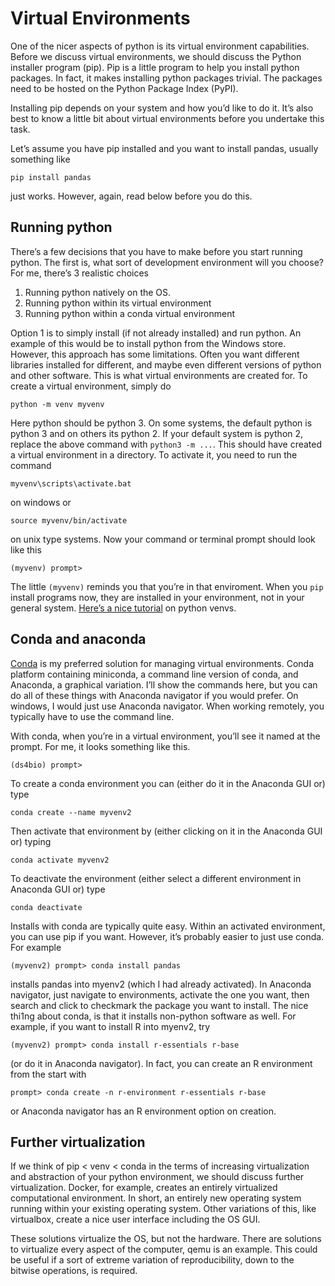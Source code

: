 # Virtual Environments

One of the nicer aspects of python is its virtual environment
capabilities. Before we discuss virtual environments, we should
discuss the Python installer program (pip). Pip is a little program to
help you install python packages. In fact, it makes installing python
packages trivial. The packages need to be hosted on the Python Package
Index (PyPI).

Installing pip depends on your system and how you'd like to do
it. It's also best to know a little bit about virtual environments
before you undertake this task.

Let's assume you have pip installed and you want to install pandas, usually something like 
```
pip install pandas
```
just works. However, again, read below before you do this.


## Running python

There's a few decisions that you have to make before you start running
python. The first is, what sort of development environment will you
choose? For me, there's 3 realistic choices

1. Running python natively on the OS.
2. Running python within its virtual environment 
3. Running python within a conda virtual environment

Option 1 is to simply install (if not already installed) and run
python. An example of this would be to install python from the Windows
store. However, this approach has some limitations. Often you want
different libraries installed for different, and maybe even different
versions of python and other software. This is what virtual
environments are created for. To create a virtual environment, simply
do

```
python -m venv myvenv
```

Here python should be python 3. On some systems, the default python is
python 3 and on others its python 2. If your default system is python
2, replace the above command with `python3 -m ...`. This should have
created a virtual environment in a directory. To activate it, you need
to run the command

```
myvenv\scripts\activate.bat
```

on windows or

```
source myvenv/bin/activate

```

on unix type systems. Now your command or terminal prompt should look like this

```
(myvenv) prompt>
```

The little `(myvenv)` reminds you that you're in that enviroment. When
you `pip` install programs now, they are installed in your
environment, not in your general system. [Here's a nice
tutorial](https://docs.python.org/3/tutorial/venv.html) on python
venvs.

## Conda and anaconda

[Conda](https://www.anaconda.com/products/individual) is my preferred
solution for managing virtual environments. Conda platform containing
miniconda, a command line version of conda, and Anaconda, a graphical
variation. I'll show the commands here, but you can do all of these
things with Anaconda navigator if you would prefer. On windows, I
would just use Anaconda navigator. When working remotely, you
typically have to use the command line.

With conda, when you're in a virtual environment, you'll see it named
at the prompt. For me, it looks something like this.

```
(ds4bio) prompt>
```

To create a conda environment you can (either do it in the Anaconda GUI or) type 

```
conda create --name myvenv2 
```

Then activate that environment by (either clicking on it in the Anaconda GUI or) typing

```
conda activate myvenv2
```

To deactivate the environment (either select a different environment in Anaconda GUI or) type

```
conda deactivate
```

Installs with conda are typically quite easy. Within an activated
environment, you can use pip if you want. However, it's probably
easier to just use conda. For example

```
(myvenv2) prompt> conda install pandas
```

installs pandas into myenv2 (which I had already activated). In
Anaconda navigator, just navigate to environments, activate the one
you want, then search and click to checkmark the package you want to
install. The nice thi1ng about conda, is that it installs non-python
software as well. For example, if you want to install R into myenv2,
try

```
(myvenv2) prompt> conda install r-essentials r-base
```

(or do it in Anaconda navigator).  In fact, you can create an R
environment from the start with

```
prompt> conda create -n r-environment r-essentials r-base
```

or Anaconda navigator has an R environment option on creation.


## Further virtualization

If we think of pip < venv < conda in the terms of increasing
virtualization and abstraction of your python environment, we should
discuss further virtualization. Docker, for example, creates an
entirely virtualized computational environment. In short, an entirely
new operating system running within your existing operating
system. Other variations of this, like virtualbox, create a nice user
interface including the OS GUI.

These solutions virtualize the OS, but not the hardware. There are
solutions to virtualize every aspect of the computer, qemu is an
example. This could be useful if a sort of extreme variation of
reproducibility, down to the bitwise operations, is required.


